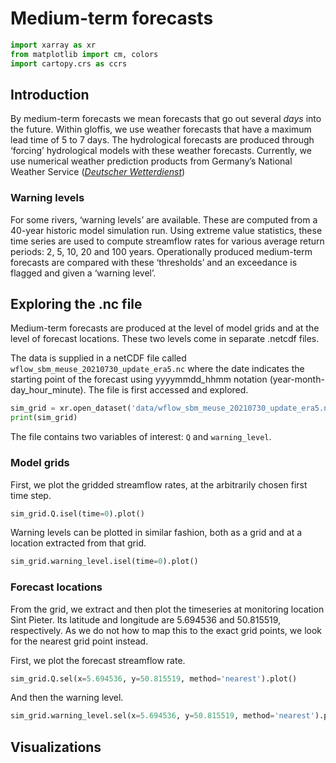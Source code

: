 # Medium-term forecasts {#sec-medium-term-forecasts}

```python
import xarray as xr
from matplotlib import cm, colors
import cartopy.crs as ccrs
```

## Introduction

By medium-term forecasts we mean forecasts that go out several *days* into the future. Within gloffis, we use weather forecasts that have a maximum lead time of 5 to 7 days. The hydrological forecasts are produced through 'forcing' hydrological models with these weather forecasts. Currently, we use numerical weather prediction products from Germany's National Weather Service ([_Deutscher Wetterdienst_](https://www.dwd.de/en))

### Warning levels
For some rivers, 'warning levels' are available. These are computed from a 40-year historic model simulation run. Using extreme value statistics, these time series are used to compute streamflow rates for various average return periods: 2, 5, 10, 20 and 100 years. Operationally produced medium-term forecasts are compared with these 'thresholds' and an exceedance is flagged and given a 'warning level'.

## Exploring the .nc file

Medium-term forecasts are produced at the level of model grids and at the level of forecast locations. These two levels come in separate .netcdf files.

The data is supplied in a netCDF file called `wflow_sbm_meuse_20210730_update_era5.nc` where the date indicates the starting point of the forecast using yyyymmdd_hhmm notation (year-month-day_hour_minute). The file is first accessed and explored.

```python
sim_grid = xr.open_dataset('data/wflow_sbm_meuse_20210730_update_era5.nc', mask_and_scale=True)
print(sim_grid)
```

The file contains two variables of interest: `Q` and `warning_level`.

### Model grids

First, we plot the gridded streamflow rates, at the arbitrarily chosen first time step.

```python
sim_grid.Q.isel(time=0).plot()
```

Warning levels can be plotted in similar fashion, both as a grid and at a location extracted from that grid.

```python
sim_grid.warning_level.isel(time=0).plot()
```

### Forecast locations

From the grid, we extract and then plot the timeseries at monitoring location Sint Pieter. Its latitude and longitude are 5.694536 and 50.815519, respectively. As we do not how to map this to the exact grid points, we look for the nearest grid point instead.

First, we plot the forecast streamflow rate.

```python
sim_grid.Q.sel(x=5.694536, y=50.815519, method='nearest').plot()
```

And then the warning level.

```python
sim_grid.warning_level.sel(x=5.694536, y=50.815519, method='nearest').plot()
```

## Visualizations
